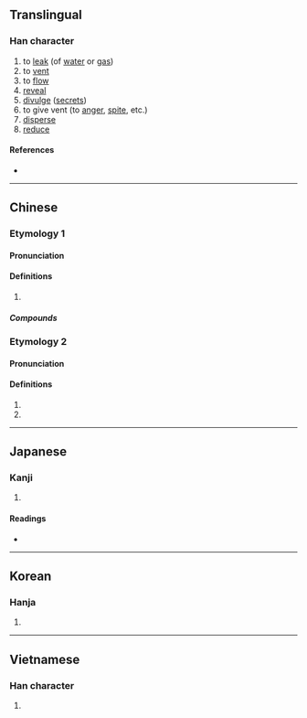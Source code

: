 {{also|渫|洩}}
{{character info/new}}
==Translingual==

===Han character===
{{Han char|rn=85|rad=水|as=05|sn=8|four=34117|canj=EPT|ids=⿰氵世}}

# to [[leak]] (of [[water]] or [[gas]])
# to [[vent]]
# to [[flow]]
# [[reveal]]
# [[divulge]] ([[secret]]s)
# to give vent (to [[anger]], [[spite]], etc.)
# [[disperse]]
# [[reduce]]

====References====
* {{Han ref|kx=0615.050|dkj=17267|dj=1009.040|hdz=31580.020|uh=6CC4|ud=27844|bh=AA6E|bd=43630}}

----

==Chinese==
{{zh-forms}}

===Etymology 1===

====Pronunciation====
{{zh-pron
|m=xiè
|c=sit3
|h=pfs=siet
|md=
|mn=siat
|w=
|mc=2
|oc=1,2
|cat=
}}

====Definitions====
{{zh-hanzi}}

# {{rfdef|lang=zh}}

=====Compounds=====
{{zh-der|排泄}}

===Etymology 2===

====Pronunciation====
{{zh-pron
|m=yì
|c=jai6
|h=pfs=
|md=
|mn=
|w=
|mc=1
|oc=2,1
|cat=
}}
{{attention|zh|also, the mandarin reading given for baxter-sagart oc looks wrong}}

====Definitions====
{{zh-hanzi}}

# {{zh-only used in|泄沓}}
# {{zh-only used in|泄泄}}

----

==Japanese==

===Kanji===
{{ja-kanji|grade=|rs=水05}}

# {{defn|lang=ja|sort=水05}}

====Readings====
* {{ja-readings|goon=[[え]] (e), [[せち]] (sechi)|kanon=[[えい]] (ei), [[せつ]] (setsu)|kun=[[もれる]] (moreru)}}

----

==Korean==

===Hanja===
{{ko-hanja|hangeul=[[설]], [[예]]|eumhun=|rv=seol, ye|mr=sŏl, ye|y=sel, yey}}

# {{defn|lang=ko|sort=水05}}

----

==Vietnamese==

===Han character===
{{vi-hantu|[[tướt]], [[dịa]], [[duệ]], [[tiết]], [[thực]]|rs=水05}}

# {{defn|lang=vi}}